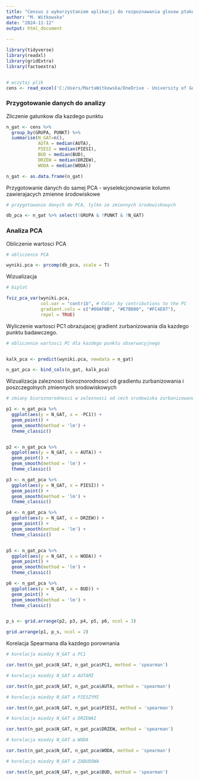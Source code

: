 ```yaml
---
title: "Census z wykorzystaniem aplikacji do rozpoznawania glosow ptakow"
author: "M. Witkowska"
date: "2024-11-12"
output: html_document
  
---
```



```r
library(tidyverse)
library(readxl)
library(gridExtra)
library(factoextra)


# wczytaj plik
cens <- read_excel('C:/Users/MartaWitkowska/OneDrive - University of Gdansk/Dydaktyka/Ekologia zwierząt/Animal-Ecology-Lab/Census_MainDB.xlsx')


```

### Przygotowanie danych do analizy

Zliczenie gatunkow dla kazdego punktu

```r

n_gat <- cens %>% 
  group_by(GRUPA, PUNKT) %>% 
  summarise(N_GAT=n(),
            AUTA = median(AUTA),
            PIESI = median(PIESI),
            BUD = median(BUD),
            DRZEW = median(DRZEW),
            WODA = median(WODA))

n_gat <- as.data.frame(n_gat)

```

Przygotowanie danych do samej PCA - wyselekcjonowanie kolumn zawierajacych zmienne środowiskowe

```r

# przygotowanie danych do PCA, tylko ze zmiennych środowiskowych

db_pca <- n_gat %>% select(!GRUPA & !PUNKT & !N_GAT)


```

### Analiza PCA

Obliczenie wartosci PCA

```r
# obliczenie PCA

wyniki.pca <- prcomp(db_pca, scale = T)

```


Wizualizacja 

```r
# biplot

fviz_pca_var(wyniki.pca,
             col.var = "contrib", # Color by contributions to the PC
             gradient.cols = c("#00AFBB", "#E7B800", "#FC4E07"),
             repel = TRUE)

```

Wyliczenie wartosci PC1 obrazujacej gradient zurbanizowania dla kazdego punktu badawczego.

```r

# obliczenie wartosci PC dla kazdego punktu obserwacyjnego


kalk_pca <- predict(wyniki.pca, newdata = n_gat)

n_gat_pca <- bind_cols(n_gat, kalk_pca)

```


Wizualizacja zaleznosci bioroznorodnosci od gradientu zurbanizowania i poszczegolnych zmiennych srodowiskowych

```r

# zmiany bioroznorodnosci w zaleznosci od cech srodowiska zurbanizowanego

p1 <- n_gat_pca %>% 
  ggplot(aes(y = N_GAT, x = -PC1)) + 
  geom_point() +
  geom_smooth(method = 'lm') +
  theme_classic()


p2 <- n_gat_pca %>% 
  ggplot(aes(y = N_GAT, x = AUTA)) + 
  geom_point() +
  geom_smooth(method = 'lm') +
  theme_classic()

p3 <- n_gat_pca %>% 
  ggplot(aes(y = N_GAT, x = PIESI)) + 
  geom_point() +
  geom_smooth(method = 'lm') +
  theme_classic()

p4 <- n_gat_pca %>% 
  ggplot(aes(y = N_GAT, x = DRZEW)) + 
  geom_point() +
  geom_smooth(method = 'lm') +
  theme_classic()


p5 <- n_gat_pca %>% 
  ggplot(aes(y = N_GAT, x = WODA)) + 
  geom_point() +
  geom_smooth(method = 'lm') +
  theme_classic()

p6 <- n_gat_pca %>% 
  ggplot(aes(y = N_GAT, x = BUD)) + 
  geom_point() +
  geom_smooth(method = 'lm') +
  theme_classic()


p_s <- grid.arrange(p2, p3, p4, p5, p6, ncol = 3)


```



```r

grid.arrange(p1, p_s, ncol = 2)


```

Korelacja Spearmana dla kazdego porownania

```r

# korelacja miedzy N_GAT a PC1

cor.test(n_gat_pca$N_GAT, n_gat_pca$PC1, method = 'spearman')

# korelacja miedzy N_GAT a AUTAMI

cor.test(n_gat_pca$N_GAT, n_gat_pca$AUTA, method = 'spearman')

# korelacja miedzy N_GAT a PIESZYMI

cor.test(n_gat_pca$N_GAT, n_gat_pca$PIESI, method = 'spearman')

# korelacja miedzy N_GAT a DRZEWAI

cor.test(n_gat_pca$N_GAT, n_gat_pca$DRZEW, method = 'spearman')

# korelacja miedzy N_GAT a WODA

cor.test(n_gat_pca$N_GAT, n_gat_pca$WODA, method = 'spearman')

# korelacja miedzy N_GAT a ZABUDOWA

cor.test(n_gat_pca$N_GAT, n_gat_pca$BUD, method = 'spearman')

```





